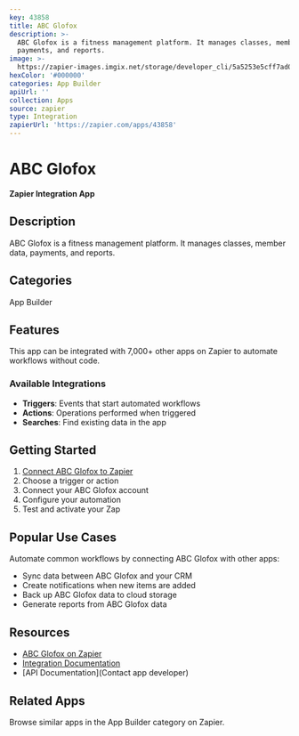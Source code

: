 ```yaml
---
key: 43858
title: ABC Glofox
description: >-
  ABC Glofox is a fitness management platform. It manages classes, member data,
  payments, and reports.
image: >-
  https://zapier-images.imgix.net/storage/developer_cli/5a5253e5cff7ad06aa4e8583ebac4df8.png?auto=format%2Ccompress&ixlib=python-3.0.0&q=50
hexColor: '#000000'
categories: App Builder
apiUrl: ''
collection: Apps
source: zapier
type: Integration
zapierUrl: 'https://zapier.com/apps/43858'
---
```

# ABC Glofox

**Zapier Integration App**

## Description

ABC Glofox is a fitness management platform. It manages classes, member data, payments, and reports.

## Categories

App Builder

## Features

This app can be integrated with 7,000+ other apps on Zapier to automate workflows without code.

### Available Integrations

- **Triggers**: Events that start automated workflows
- **Actions**: Operations performed when triggered
- **Searches**: Find existing data in the app

## Getting Started

1. [Connect ABC Glofox to Zapier](https://zapier.com/apps/43858)
2. Choose a trigger or action
3. Connect your ABC Glofox account
4. Configure your automation
5. Test and activate your Zap

## Popular Use Cases

Automate common workflows by connecting ABC Glofox with other apps:

- Sync data between ABC Glofox and your CRM
- Create notifications when new items are added
- Back up ABC Glofox data to cloud storage
- Generate reports from ABC Glofox data

## Resources

- [ABC Glofox on Zapier](https://zapier.com/apps/43858)
- [Integration Documentation](https://zapier.com/apps/43858/integrations)
- [API Documentation](Contact app developer)

## Related Apps

Browse similar apps in the App Builder category on Zapier.
